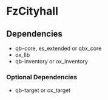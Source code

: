 # FzCityhall

## Dependencies
- qb-core, es_extended or qbx_core
- ox_lib
- qb-inventory or ox_inventory

### Optional Dependencies
- qb-target or ox_target